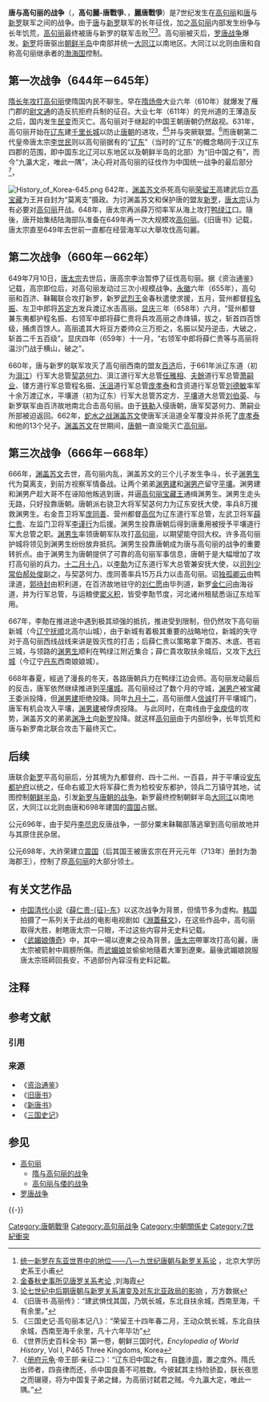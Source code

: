 {{Infobox Military Conflict
|conflict = 唐与高句丽的战争<br>（韓：高句麗-唐戰爭、麗唐戰爭）
|partof = 
|caption = 圖為第一次唐与高句丽的战争路線圖<br />''Tang Dynasty=唐朝；Goguryeo=高句麗；<br />Silla=新羅；Mohe=靺鞨''
|date= 645年—668年
|place = [[辽东半岛|辽东半岛]]、[[朝鲜半岛|朝鲜半岛]]北部[[平壤|平壤]]附近
|territory = 唐朝吞并大部分高句丽故土，分其为九都督府、四十二州、一百县，于平壤设[[安东都护府|安东都护府]]统之；新罗吞并其余。
|result = 唐朝与新罗联军灭高句丽
|combatant1 = [[唐朝|唐朝]]<br />[[新罗|新罗]]
|combatant2 = [[高句丽|高句丽]]
|commander1 = '''唐：'''<br />[[唐太宗|唐太宗]]<br />[[唐高宗|唐高宗]]<br />[[蘇定方|蘇定方]]<br />[[薛仁貴|薛仁貴]]<br />[[契苾何力|契苾何力]]<br />[[李世勣|李世勣]]<br />[[渊男生|渊男生]]（第三次战争）<br />'''新罗：'''<br />[[武烈王|新罗武烈王]]<br />[[新罗文武王|新罗文武王]]<br />[[金庾信|金庾信]]
|commander2=[[宝藏王|宝藏王]]<br />[[渊盖苏文|渊盖苏文]]<br />[[杨万春|杨万春]]<br />[[渊男生|渊男生]]（第二次战争）<br />[[渊男建|渊男建]]<br />[[渊男产|渊男产]]<br />[[高延寿|高延寿]]<br />[[高惠真|高惠真]]<br />[[孙代音|孙代音]]
|strength1 = 约100,000人（第一次战争）<br />约300,000人（第二次战争）<br />约150,000人（第三次战争）
|strength2 = 约150,000人（第一次战争）<br />约200,000人（第二、三次战争）
|notes=
}}

'''唐与高句丽的战争'''（{{lang-ko|고구려-당전쟁}}，'''高句麗-唐戰爭'''、{{lang-ko|여당전쟁}}，'''麗唐戰爭'''）是7世纪发生在[[高句丽|高句丽]]和[[唐|唐]]与[[新罗|新罗]]联军之间的战争。由于[[唐|唐]]与[[新罗|新罗]]联军的长年征伐，加之[[高句丽|高句丽]]内部发生纷争与长年饥荒，[[高句丽|高句丽]]最终被唐与新罗的联军击败<ref>[http://www.tianyabook.com/lishi/107.htm 统一新罗在东亚世界中的地位——八—九世纪唐朝与新罗关系论] {{Wayback|url=http://www.tianyabook.com/lishi/107.htm |date=20120513052350 }}，北京大学历史系王小甫</ref><ref>[http://cdmd.cnki.com.cn/Article/CDMD-10184-2010132867.htm 金春秋史事所见唐罗关系考论] {{Wayback|url=http://cdmd.cnki.com.cn/Article/CDMD-10184-2010132867.htm |date=20200418230815 }},刘海霞</ref><ref name="万方">[http://d.wanfangdata.com.cn/Periodical_ybdxxb-shkxb200803027.aspx 论七世纪中后期唐朝与新罗关系演变及对东北亚政局的影响] {{Wayback|url=http://d.wanfangdata.com.cn/Periodical_ybdxxb-shkxb200803027.aspx |date=20150318215833 }}，万方数据</ref>。高句丽被灭后，[[罗唐战争|罗唐战争]]爆发。[[新罗|新罗]]将唐驱出[[朝鲜半岛|朝鲜半岛]]中南部并统一[[大同江|大同江]]以南地区。大同江以北则由唐和自称高句丽继承者的[[渤海国|渤海国]]控制。

== 第一次战争（644年－645年） ==
{{Main|唐太宗征讨高句丽}}

[[隋与高句丽的战争|隋长年攻打高句丽]]使隋国内民不聊生。早在[[隋炀帝|隋炀帝]]大业六年（610年）就爆发了雁门郡的[[尉文通|尉文通]]的造反抗拒府兵制的征召。大业七年（611年）的兖州道的王薄造反之后，国内发生[[隋末民变|民变]]而灭亡。高句丽对于继起的中国王朝唐朝仍然敌视。631年，高句丽开始在[[辽东|辽东]]建[[千里长城|千里长城]]以防止[[唐朝|唐朝]]的进攻，<ref>《旧唐书·高丽传》：“建武惧伐其国，乃筑长城，东北自扶余城，西南至海，千有余里。”</ref><ref>《三国史记·高句丽本记八》：“荣留王十四年春二月，王动众筑长城，东北自扶余城，西南至海千余里，凡十六年毕功”</ref>并与突厥联盟。<ref>《世界历史百科全书》第一卷，朝鲜三国时代，''Encylopedia of World History'', Vol I, P465 Three Kingdoms, Korea</ref>而唐朝第二代皇帝唐太宗[[李世民|李世民]]则以高句丽据有的“[[辽东|辽东]]”（当时的“辽东”的概念略同于汉辽东四郡的范围，即中国东北辽河以东地区以及朝鲜半岛的北部）为“旧中国之有”，而今“九瀛大定，唯此一隅”，决心将对高句丽的征伐作为中国统一战争的最后部分<ref>《[[册府元龟|册府元龟]]·帝王部·亲征二》：“辽东旧中国之有，自[[北魏|魏]]涉[[北周|周]]，置之度外。隋氏出师者，四丧律而还，杀中国良善不可胜数。今彼弑其主恃险骄盈，朕长夜思之而辍寝，将为中国复子弟之雠，为高丽讨弑君之贼。今九瀛大定，唯此一隅。”</ref>，{{cn|但是唐对高句丽的进攻起初很不成功，在无数次的战役中失守战略要点。在击败高句丽的盟友[[突厥|突厥]]后，[[唐|唐]]与[[新罗|新罗]]联盟。}}

[[File:History_of_Korea-645.png|thumb]]
642年，[[渊盖苏文|渊盖苏文]]杀死高句丽[[荣留王|荣留王]]高建武后立[[高宝藏|高宝藏]]为王并自封为“莫离支”摄政。为讨渊盖苏文和保护唐的盟友[[新罗|新罗]]，[[唐太宗|唐太宗]]认为有必要对[[高句丽|高句丽]]开战。{{cn|644年，唐太宗带着[[李世勣|李世勣]]、[[李道宗|李道宗]]和[[长孙无忌|长孙无忌]]率军十万亲征高句丽。645年，唐太宗冲破高句丽的防线准备攻打[[平壤|平壤]]，似乎大功在即。 不料在安市（今[[辽宁|辽宁]][[鞍山|鞍山]]），李世民由于受到[[安市城|安市城]]城主（韩国民间传说名为“[[杨万春|杨万春]]”，正史没有记载该人名字。）的抵抗，再也无法前行。由于寒冬恶劣天气和[[薛延陀|薛延陀]]入侵唐朝，唐军被迫返回。在这之后，唐太宗对高句丽的进攻仅维持在一些小规模的突袭。647年，唐太宗令[[牛进达|牛进达]]率兵从海上、李世勣率兵从陆路攻打[[辽东半岛|辽东半岛]]。}}648年，唐太宗再派薛万彻率军从海上攻打[[鸭绿江|鸭绿江]]口。隨後，唐开始集结陆海部队准备在649年再一次大规模攻[[高句丽|高句丽]]。《旧唐书》记载，唐太宗直至649年去世前一直都在经营海军以大舉攻伐高句麗{{NoteTag|《旧唐书·东夷》：二十二年，又遣右武衛將軍[[薛萬徹|薛萬徹]]等往青丘道伐之，萬徹渡海入[[鸭绿江|鴨綠水]]，進破其[[泊灼城|泊灼城]]，俘獲甚衆。太宗又命[[江南|江南]]造大船，遣[[陝州|陝州]]刺史[[孫伏伽|孫伏伽]]召募勇敢之士，[[萊州|萊州]]刺史[[李道裕|李道裕]]運糧及器械，貯于[[烏胡島|烏胡島]]，將欲大舉以伐高麗。未行而帝崩。高宗嗣位，又命兵部尚書[[任雅相|任雅相]]、左武衛大將軍[[蘇定方|蘇定方]]、左驍衛大將軍[[契苾何力|契苾何力]]等前後討之，皆無大功而還。}}。

== 第二次战争（660年－662年） ==
649年7月10日，[[唐太宗|唐太宗]]去世后，唐高宗李治暂停了征伐高句丽。据《资治通鉴》记载，高宗即位后，对高句丽发动过三次小规模战争。[[永徽|永徽]]六年（655年），高句丽和百济、靺鞨联合攻打新罗，新罗[[武烈王|武烈王]]金春秋遣使求援，五月，营州都督[[程名振|程名振]]、左卫中郎将[[苏定方|苏定方]]发兵渡辽水击高丽。[[显庆|显庆]]三年（658年）六月，“营州都督兼东夷都护程名振、右领军中郎将薛仁贵将兵攻高丽之赤烽镇，拔之，斩首四百馀级，捕虏百馀人。高丽遣其大将豆方娄帅众三万拒之，名振以契丹逆击，大破之，斩首二千五百级”。显庆四年（659年）十一月，“右领军中郎将薛仁贵等与高丽将温沙门战于横山，破之”。

660年，唐与新罗的联军攻灭了高句丽西南的盟友[[百济|百济]]后，于661年派辽东道（初为[[浿江|浿江]]）行军大总管[[契苾何力|契苾何力]]、浿江道行军大总管[[任雅相|任雅相]]、[[夫餘|夫餘]]道行军总管[[萧嗣业|萧嗣业]]、镂方道行军总管程名振、[[沃沮|沃沮]]道行军总管[[庞孝泰|庞孝泰]]和含资道行军总管[[刘德敏|刘德敏]]率军十余万渡辽水，平壤道（初为辽东）行军大总管苏定方、[[平壤|平壤]]道大总管[[刘伯英|刘伯英]]、与新罗联军由百济故地南北合击高句丽。由于[[铁勒|铁勒]]入侵唐朝，唐军契苾何力、萧嗣业所部被迫返回。662年，[[蛇水之战|蛇水之战]][[渊盖苏文|渊盖苏文]]使唐军沃沮道全军覆没并杀死了[[庞孝泰|庞孝泰]]和他的13个兒子。[[渊盖苏文|渊盖苏文]]在世期间，[[唐朝|唐朝]]一直没能灭亡[[高句丽|高句丽]]。

==第三次战争（666年－668年）==
666年，[[渊盖苏文|渊盖苏文]]去世，高句丽内乱，渊盖苏文的三个儿子发生争斗，长子[[渊男生|渊男生]]代为莫离支，到前方视察军情备战。让两个弟弟[[渊男建|渊男建]]和[[渊男产|渊男产]]留守[[平壤|平壤]]。渊男建和渊男产趁大哥不在诬陷他叛逃到唐，并逼[[高句丽宝藏王|高句丽宝藏王]]通缉渊男生。渊男生走头无路，只好投靠唐朝。唐朝派右骁卫大将军契苾何力为辽东安抚大使，率兵8万援救渊男生。右金吾卫将军[[庞同善|庞同善]]、营州都督[[高侃|高侃]]为辽东道行军总管，左武卫将军[[薛仁贵|薛仁贵]]、左监门卫将军[[李谨行|李谨行]]为后援。渊男生投靠唐朝后得到唐重用被授予平壤道行军大总管之职。[[渊男生|渊男生]]率领唐朝军队攻打[[高句丽|高句丽]]，以期望能夺回大权。许多高句丽护城将领见到渊男生纷纷放弃抵抗。渊男生投靠唐朝成为唐与高句丽的战争的重要转折点。由于渊男生为唐朝提供了可靠的高句丽军事信息，唐朝于是大幅增加了攻打高句丽的兵力。[[十二月十八|十二月十八]]，以[[李勣|李勣]]为辽东道行军大总管兼安抚大使，以[[吏部|司列]][[侍郎|少常伯]][[郝处俊|郝处俊]]副之，与契苾何力、庞同善率兵15万兵力以击高句丽。诏[[独孤卿云|独孤卿云]]由鸭渌道，[[郭待封|郭待封]]由积利道，在百济故地驻守的[[刘仁愿|刘仁愿]]由毕列道，新罗[[金仁问|金仁问]]由海谷道，并为行军总管，与运粮使[[窦义积|窦义积]]，皆受李勣节度，河北诸州租赋悉诣辽东给军用。

667年，李勣在推进途中遇到极其顽强的抵抗，推进受到限制，但仍然攻下高句丽新城（今[[辽宁|辽宁]][[抚顺|抚顺]]北高尔山城），由于新城有着极其重要的战略地位，新城的失守对于高句丽西线战线来讲是毁灭性的打击；后薛仁贵以策略拿下南苏、木底、苍岩三城，与领路的[[渊男生|渊男生]]顺利在鸭绿江附近集合；薛仁貴攻取扶余城后，又攻下[[大行城|大行城]]（今辽宁[[丹东|丹东]]西南娘娘城）。

668年春夏，經過了漫長的冬天，各路唐朝兵力在鸭绿江边会师。高句丽发动最后的反击，唐军依然继续推进到[[平壤城|平壤城]]。高句丽经过了数个月的守城，[[渊男产|渊男产]]被宝藏王委派投降，但[[渊男建|渊男建]]拒绝投降。同年[[九月十二|九月十二]]，高句丽僧人[[信诚|信诚]]打开平壤城门，唐军有机会攻入平壤，[[渊男建|渊男建]]被俘虏投降。 与此同时，在南线由于[[金庾信|金庾信]]的攻势，渊盖苏文的弟弟[[渊净土|渊净土]]向[[新罗|新罗]]投降。就这样[[高句丽|高句丽]]由于内部纷争，长年饥荒和唐与新罗南北联合攻击下最终灭亡。

== 后续 ==
唐联合[[新罗|新罗]]平高句丽后，分其境为九都督府、四十二州、一百县，并于平壤设[[安东都护府|安东都护府]]以统之，任命右威卫大将军薛仁贵为检校安东都护，领兵二万镇守其地，试图控制[[朝鲜半岛|朝鲜半岛]]，引发[[罗唐战争|新罗与唐朝的战争]]。新罗最终控制朝鲜半岛[[大同江|大同江]]以南地区，大同江以北则由唐和698年建国的[[渤海国|震国]]占据。

公元696年，由于契丹[[李尽忠|李尽忠]]反唐战争，一部分粟末靺鞨部落逃窜到高句丽故地并与其原住民杂居。

公元698年，大祚荣建立[[震国|震国]]（后其国王被唐玄宗在开元元年（713年）册封为渤海郡王），控制了原[[高句丽|高句丽]]的大部分领土。

== 有关文艺作品 ==
*[[中国|中国]][[清代|清代]][[小说|小说]]《[[薛仁貴征東|薛仁贵-{征}-东]]》以这次战争为背景，但情节多为虚构。[[韩国|韩国]]拍摄了一系列关于此战的电影电视剧如《[[淵蓋蘇文_(電視劇)|淵蓋蘇文]]》，在这些作品中，高句丽取得大胜，射瞎唐太宗一只眼，不过这些内容并无史料记载。
*《[[武媚娘傳奇|武媚娘傳奇]]》中，其中一場以遼東之役為背景，[[唐太宗|唐太宗]]帶軍攻打高句麗，唐太宗被箭射中肩膀所傷。而[[武則天|武媚娘]]並偷偷地隨着大軍到遼東。最後武媚娘說服唐太宗班師回長安，不過部份內容沒有史料記載。

== 注释 ==
{{NoteFoot}}

== 参考文献 ==
=== 引用 ===
{{Reflist}}

=== 来源 ===
{{Wikisource|舊唐書/卷199上}}
{{refbegin}}
* 《[[资治通鉴|资治通鉴]]》
* 《[[旧唐书|旧唐书]]》
* 《[[新唐书|新唐书]]》
* 《[[三国史记|三国史记]]》
{{refend}}

== 参见==
* [[高句丽|高句丽]]
** [[隋与高句丽的战争|隋与高句丽的战争]]
** [[高句丽与倭的战争|高句丽与倭的战争]]
* [[罗唐战争|罗唐战争]]

{{-}}
{{唐朝歷史事件}}

[[Category:唐朝戰爭|Category:唐朝戰爭]]
[[Category:高句丽战争|Category:高句丽战争]]
[[Category:中朝關係史|Category:中朝關係史]]
[[Category:7世紀衝突|Category:7世紀衝突]]